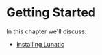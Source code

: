# Getting Started

In this chapter we'll discuss:

- [Installing Lunatic](/getting_started/installation)
